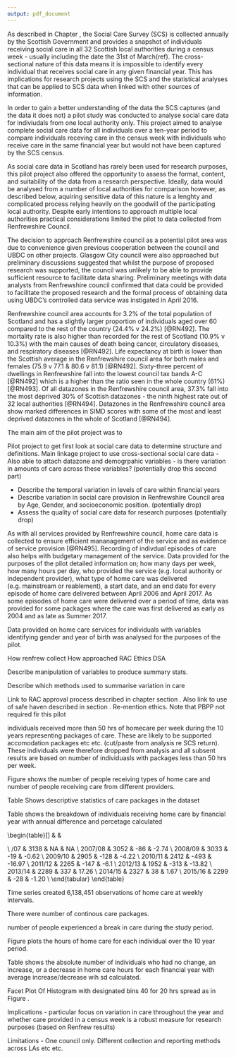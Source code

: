 ```yaml
---
output: pdf_document
---
```


\chapter{Renfrewshire Council Pilot Project}\label{ch:renfrew}

\section{Introduction}\label{sec:renf-intro}

As described in Chapter \ref{ch:data}, the Social Care Survey (SCS) is collected annually by the Scottish Government and provides a snapshot of individuals receiving social care in all 32 Scottish local authorities during a census week - usually including the date the 31st of March(ref). The cross-sectional nature of this data means it is impossible to identify every individual that receives social care in any given financial year. This has implications for research projects using the SCS and the statistical analyses that can be applied to SCS data when linked with other sources of information. 

In order to gain a better understanding of the data the SCS captures (and the data it does not) a pilot study was conducted to analyse social care data for indiviudals from one local authority only. This project aimed to analyse complete social care data for all individuals over a ten-year period to compare individuals receving care in the census week with individuals who receive care in the same financial year but would not have been captured by the SCS census.

As social care data in Scotland has rarely been used for research purposes, this pilot project also offered the opportunity to assess the format, content, and suitability of the data from a research perspective. Ideally, data would be analysed from a number of local authorities for comparison however, as described below, aquiring sensitive data of this nature is a lenghty and complicated process relying heavily on the goodwill of the participating local authority. Despite early intentions to approach multiple local authorities practical considerations limited the pilot to data collected from Renfrewshire Council. 

\section{Background}\label{sec:renf-background}

The decision to approach Renfrewshire council as a potential pilot area was due to convenience given previous cooperation between the council and UBDC on other projects. Glasgow City council were also approached but preliminary discussions suggested that whilst the purpose of proposed research was supported, the council was unlikely to be able to provide sufficient resource to facilitate data sharing. Preliminary meetings with data analysts from Renfrewshire council confirmed that data could be provided to facilitate the proposed research and the formal process of obtaining data using UBDC's controlled data service was instigated in April 2016. 

Renfrewshire council area accounts for 3.2\% of the total population of Scotland and has a slightly larger proportion of individuals aged over 60 compared to the rest of the country (24.4\% v 24.2\%) [@RN492]. The mortality rate is also higher than recorded for the rest of Scotland (10.9\% v 10.3\%) with the main causes of death being cancer, circulatory diseases, and respiratory diseases [@RN492]. Life expectancy at birth is lower than the Scottish average in the Renfrewshire council area for both males and females (75.9 v 77.1 \& 80.6 v 81.1) [@RN492]. Sixty-three percent of dwellings in Renfrewshire fall into the lowest council tax bands A-C [@RN492] which is a higher than the ratio seen in the whole country (61\%) [@RN493]. Of all datazones in the Renfrewshire council area, 37.3\% fall into the most deprived 30\% of Scottish datazones - the ninth highest rate out of 32 local authorities [@RN494]. Datazones in the Renfrewshire council area show marked differences in SIMD scores with some of the most and least deprived datazones in the whole of Scotland [@RN494]. 



The main aim of the pilot project was to 



Pilot project to get first look at social care data to determine structure and definitions. Main linkage project to use cross-sectional social care data - \emph{is this reflective of social care provision throughout the year?} Also able to attach datazone and demogrpahic variables - is there variation in amounts of care across these variables? (potentially drop this second part)

\subsection{Aims}\label{subsec:renfrew-aims}

* Describe the temporal variation in levels of care within financial years
* Describe variation in social care provision in Renfrewshire Council area by Age, Gender, and socioeconomic position. (potentially drop)
* Assess the quality of social care data for research purposes (potentially drop)

\subsection{Research Questions}\label{subsec:renfrew-qs}

\begin{enumerate}[noitemsep]
\item How does social care use vary within and across financial years 2006/07 - 2015/16?
\item Is there variation in the amount of social care delivered in the Renfrewshire Council area by Age, Gender, and Socioeconomic position? (?drop)
\end{enumerate}

\section{Methods}\label{sec:renf-methods}

\subsection{Data}

As with all services provided by Renfrewshire council, home care data is collected to ensure efficient mananagement of the service and as evidence of service provision [@RN495]. Recording of indivdual episodes of care also helps with budgetary management of the service. Data provided for the purposes of the pilot detailed information on; how many days per week, how many hours per day, who provided the service (e.g. local authority or independent provider), what type of home care was delivered (e.g. mainstream or reablement), a start date, and an end date for every episode of home care delivered between April 2006 and April 2017. As some episodes of home care were delivered over a period of time, data was provided for some packages where the care was first delivered as early as 2004 and as late as Summer 2017.  

Data provided on home care services for individuals with variables identifying gender and year of birth was analysed for the purposes of the pilot. 

How renfrew collect
How approached
RAC
Ethics
DSA


\subsection{Analysis}
Describe manipulation of variables to produce summary stats.

Describe which methods used to summarise variation in care

Link to RAC approval process described in chapter \ref{ch:data} section \ref{subsec:rac}. Also link to use of safe haven described in section \ref{sec:safe-haven}. Re-mention ethics. Note that PBPP not required fir this pilot 

\section{Results}\label{sec:renf-results}



\textit{n} individuals received more than 50 hrs of homecare per week during the 10 years representing \textit{n} packages of care. These are likely to be supported accomodation packages etc etc. (cut/paste from analysis re SCS return). These individuals were therefore dropped from analysis and all subsent results are based on \textit{n} number of individuasls with packages less than 50 hrs per week. 

\begin{itemize}[noitemsep]
\item There were \textit{n} number of individuals in receiving homecare 2006 - 2016
\end{itemize}



Figure \ref{fig:ren_1} shows the number of people receiving types of home care and number of people receiving care from different providers.

\begin{figure}
  \centering
    \includegraphics{figures/play_fig_1.png}
  \caption{Number of people receiving home care by type and provider}
  \label{fig:ren_1}
\end{figure}

Table \ref{tab:renf_1} Shows descriptive statistics of care packages in the dataset

\begin{table}[]
\centering
\caption{Care package descriptive statistics}
\label{tab:renf_1}
\resizebox{\textwidth}{!}{%
\begin{tabular}{@{}lllllllll@{}}
\toprule
 & Min & Max & Mean & Standard Deviation & Range & 1st Quartile & 3rd Quartile & NA \\ \midrule
Package hours &  &  &  &  &  &  &  &  \\
Package Duration &  &  &  &  &  &  &  &  \\
\begin{tabular}[c]{@{}l@{}}Total Hours per week\\ per individual\end{tabular} &  &  &  &  &  &  &  &  \\ \bottomrule
\end{tabular}%
}
\end{table}


Table \ref{tab:renf_2} shows the breakdown of individuals receiving home care by financial year with annual difference and percetage calculated


\begin{table}[]
\centering
\caption{Home care by Financial year}
\label{tab:renf_2}
\begin{tabular}{@{}llll@{}}
\toprule
Financial Year & \begin{tabular}[c]{@{}l@{}}Number receiving\\ home care\end{tabular} & \begin{tabular}[c]{@{}l@{}}Difference from \\ previous year\end{tabular} & \begin{tabular}[c]{@{}l@{}}Percent change\\ \%\end{tabular} \\ \midrule
2006/07 & 3138 & NA & NA \\
2007/08 & 3052 & -86 & -2.74 \\
2008/09 & 3033 & -19 & -0.62 \\
2009/10 & 2905 & -128 & -4.22 \\
2010/11 & 2412 & -493 & -16.97 \\
2011/12 & 2265 & -147 & -6.1 \\
2012/13 & 1952 & -313 & -13.82 \\
2013/14 & 2289 & 337 & 17.26 \\
2014/15 & 2327 & 38 & 1.67 \\
2015/16 & 2299 & -28 & -1.20 \\ \bottomrule
\end{tabular}
\end{table}


Time series created 6,138,451 observations of home care at weekly intervals. 

There were \textit{n} number of continous care packages.

\textit{n} number of people experienced a break in care during the study period.

Figure \ref{fig:ren_2} plots the hours of home care for each individual over the 10 year period.

\begin{figure}
  \centering
    \includegraphics{figures/gap_plot.png}
  \caption{Temporal trend of care packages}
  \label{fig:ren_2}
\end{figure}


Table \ref{tab:renf_3} shows the absolute number of individuals who had no change, an increase, or a decrease in home care hours for each financial year with average increase/decrease wih sd calculated. 

\begin{table}[]
\centering
\caption{Change in home care hours by year}
\label{tab:renf_3}
\resizebox{\textwidth}{!}{%
\begin{tabular}{@{}lllllll@{}}
 & \begin{tabular}[c]{@{}l@{}}Total\\   N\end{tabular} & \begin{tabular}[c]{@{}l@{}}No change in hours\\          N(\%)\end{tabular} & \begin{tabular}[c]{@{}l@{}}Increase in hours\\       N(\%)\end{tabular} & \begin{tabular}[c]{@{}l@{}}Average increase in hours\\             mean(sd)\end{tabular} & \begin{tabular}[c]{@{}l@{}}Decrease in hours\\         N(\%)\end{tabular} & \begin{tabular}[c]{@{}l@{}}Average decrease in hours\\          mean(sd)\end{tabular} \\
2006/07 &  &  &  &  &  &  \\
2007/08 &  &  &  &  &  &  \\
2008/09 &  &  &  &  &  &  \\
2009/10 &  &  &  &  &  &  \\
2010/11 &  &  &  &  &  &  \\
2011/12 &  &  &  &  &  &  \\
2012/13 &  &  &  &  &  &  \\
2013/14 &  &  &  &  &  &  \\
2014/15 &  &  &  &  &  &  \\
2015/16 &  &  &  &  &  & 
\end{tabular}
}
\end{table}

Facet Plot Of Histogram with designated bins 40 for 20 hrs spread as in Figure \ref{fig:renf_3}. 

\begin{figure}
  \centering
    \includegraphics{figures/gap_plot_2.png}
  \caption{Histogram of difference in care package hours, by year}
  \label{fig:renf_3}
\end{figure}

\section{Discussion}\label{sec:renf-discuss}

Implications - particular focus on variation in care throughout the year and whether care provided in a census week is a robust measure for research purposes (based on Renfrew results)

Limitations - One council only. Different collection and reporting methods across LAs etc etc. 

\section{Conclusion}\label{sec:renf-conc}

